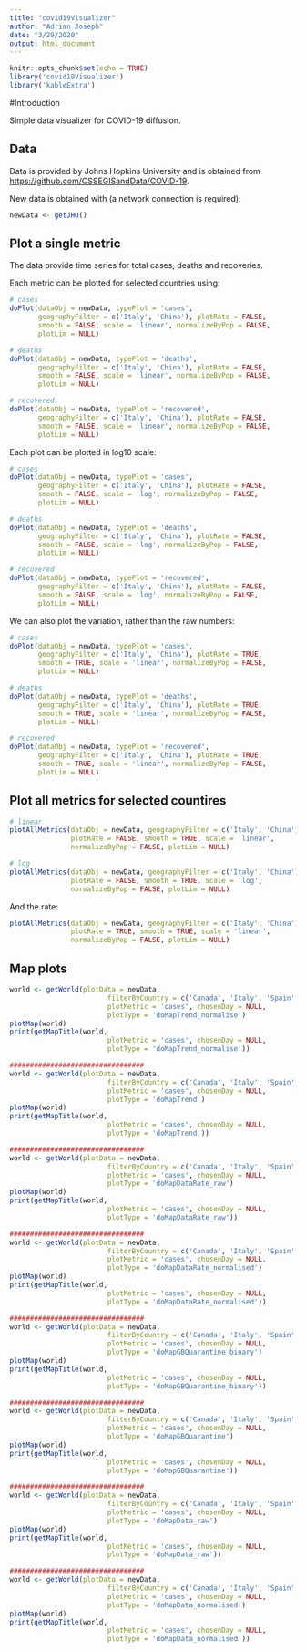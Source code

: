 ```yaml
---
title: "covid19Visualizer"
author: "Adrian Joseph"
date: "3/29/2020"
output: html_document
---
```



```r
knitr::opts_chunk$set(echo = TRUE)
library('covid19Visualizer')
library('kableExtra')
```

#Introduction

Simple data visualizer for COVID-19 diffusion.

## Data

Data is provided by Johns Hopkins University and is obtained from <https://github.com/CSSEGISandData/COVID-19>.

New data is obtained with (a network connection is required):

```r
newData <- getJHU()
```

## Plot a single metric

The data provide time series for total cases, deaths and recoveries.

Each metric can be plotted for selected countries using:

```r
# cases
doPlot(dataObj = newData, typePlot = 'cases',
       geographyFilter = c('Italy', 'China'), plotRate = FALSE,
       smooth = FALSE, scale = 'linear', normalizeByPop = FALSE,
       plotLim = NULL)

# deaths
doPlot(dataObj = newData, typePlot = 'deaths',
       geographyFilter = c('Italy', 'China'), plotRate = FALSE,
       smooth = FALSE, scale = 'linear', normalizeByPop = FALSE,
       plotLim = NULL)

# recovered
doPlot(dataObj = newData, typePlot = 'recovered',
       geographyFilter = c('Italy', 'China'), plotRate = FALSE,
       smooth = FALSE, scale = 'linear', normalizeByPop = FALSE,
       plotLim = NULL)
```

Each plot can be plotted in log10 scale:
```r
# cases
doPlot(dataObj = newData, typePlot = 'cases',
       geographyFilter = c('Italy', 'China'), plotRate = FALSE,
       smooth = FALSE, scale = 'log', normalizeByPop = FALSE,
       plotLim = NULL)

# deaths
doPlot(dataObj = newData, typePlot = 'deaths',
       geographyFilter = c('Italy', 'China'), plotRate = FALSE,
       smooth = FALSE, scale = 'log', normalizeByPop = FALSE,
       plotLim = NULL)

# recovered
doPlot(dataObj = newData, typePlot = 'recovered',
       geographyFilter = c('Italy', 'China'), plotRate = FALSE,
       smooth = FALSE, scale = 'log', normalizeByPop = FALSE,
       plotLim = NULL)
```

We can also plot the variation, rather than the raw numbers:
```r
# cases
doPlot(dataObj = newData, typePlot = 'cases',
       geographyFilter = c('Italy', 'China'), plotRate = TRUE,
       smooth = TRUE, scale = 'linear', normalizeByPop = FALSE,
       plotLim = NULL)

# deaths
doPlot(dataObj = newData, typePlot = 'deaths',
       geographyFilter = c('Italy', 'China'), plotRate = TRUE,
       smooth = TRUE, scale = 'linear', normalizeByPop = FALSE,
       plotLim = NULL)

# recovered
doPlot(dataObj = newData, typePlot = 'recovered',
       geographyFilter = c('Italy', 'China'), plotRate = TRUE,
       smooth = TRUE, scale = 'linear', normalizeByPop = FALSE,
       plotLim = NULL)
```

## Plot all metrics for selected countires

```r
# linear
plotAllMetrics(dataObj = newData, geographyFilter = c('Italy', 'China'),
               plotRate = FALSE, smooth = TRUE, scale = 'linear',
               normalizeByPop = FALSE, plotLim = NULL)

# log
plotAllMetrics(dataObj = newData, geographyFilter = c('Italy', 'China'),
               plotRate = FALSE, smooth = TRUE, scale = 'log',
               normalizeByPop = FALSE, plotLim = NULL)
```

And the rate:

```r
plotAllMetrics(dataObj = newData, geographyFilter = c('Italy', 'China'),
               plotRate = TRUE, smooth = TRUE, scale = 'linear',
               normalizeByPop = FALSE, plotLim = NULL)
```

## Map plots

```r
world <- getWorld(plotData = newData,
                        filterByCountry = c('Canada', 'Italy', 'Spain', 'Brazil'),
                        plotMetric = 'cases', chosenDay = NULL,
                        plotType = 'doMapTrend_normalise')
plotMap(world)
print(getMapTitle(world,
                        plotMetric = 'cases', chosenDay = NULL,
                        plotType = 'doMapTrend_normalise'))

#################################
world <- getWorld(plotData = newData,
                        filterByCountry = c('Canada', 'Italy', 'Spain', 'Brazil'),
                        plotMetric = 'cases', chosenDay = NULL,
                        plotType = 'doMapTrend')
plotMap(world)
print(getMapTitle(world,
                        plotMetric = 'cases', chosenDay = NULL,
                        plotType = 'doMapTrend'))

#################################
world <- getWorld(plotData = newData,
                        filterByCountry = c('Canada', 'Italy', 'Spain', 'Brazil'),
                        plotMetric = 'cases', chosenDay = NULL,
                        plotType = 'doMapDataRate_raw')
plotMap(world)
print(getMapTitle(world,
                        plotMetric = 'cases', chosenDay = NULL,
                        plotType = 'doMapDataRate_raw'))

#################################
world <- getWorld(plotData = newData,
                        filterByCountry = c('Canada', 'Italy', 'Spain', 'Brazil'),
                        plotMetric = 'cases', chosenDay = NULL,
                        plotType = 'doMapDataRate_normalised')
plotMap(world)
print(getMapTitle(world,
                        plotMetric = 'cases', chosenDay = NULL,
                        plotType = 'doMapDataRate_normalised'))

#################################
world <- getWorld(plotData = newData,
                        filterByCountry = c('Canada', 'Italy', 'Spain', 'Brazil'),
                        plotMetric = 'cases', chosenDay = NULL,
                        plotType = 'doMapGBQuarantine_binary')
plotMap(world)
print(getMapTitle(world,
                        plotMetric = 'cases', chosenDay = NULL,
                        plotType = 'doMapGBQuarantine_binary'))

#################################
world <- getWorld(plotData = newData,
                        filterByCountry = c('Canada', 'Italy', 'Spain', 'Brazil'),
                        plotMetric = 'cases', chosenDay = NULL,
                        plotType = 'doMapGBQuarantine')
plotMap(world)
print(getMapTitle(world,
                        plotMetric = 'cases', chosenDay = NULL,
                        plotType = 'doMapGBQuarantine'))

#################################
world <- getWorld(plotData = newData,
                        filterByCountry = c('Canada', 'Italy', 'Spain', 'Brazil'),
                        plotMetric = 'cases', chosenDay = NULL,
                        plotType = 'doMapData_raw')
plotMap(world)
print(getMapTitle(world,
                        plotMetric = 'cases', chosenDay = NULL,
                        plotType = 'doMapData_raw'))

#################################
world <- getWorld(plotData = newData,
                        filterByCountry = c('Canada', 'Italy', 'Spain', 'Brazil'),
                        plotMetric = 'cases', chosenDay = NULL,
                        plotType = 'doMapData_normalised')
plotMap(world)
print(getMapTitle(world,
                        plotMetric = 'cases', chosenDay = NULL,
                        plotType = 'doMapData_normalised'))


```

